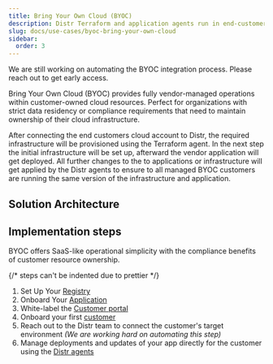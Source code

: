 ```yaml
---
title: Bring Your Own Cloud (BYOC)
description: Distr Terraform and application agents run in end-customer cloud environments, Terraform agents provision the infrastructure, and the application agents deploy, manage and update the software on top of it.
slug: docs/use-cases/byoc-bring-your-own-cloud
sidebar:
  order: 3
---
```



<Aside type="caution" title="Currently in development">
  We are still working on automating the BYOC integration process. Please reach
  out to get early access.
</Aside>

Bring Your Own Cloud (BYOC) provides fully vendor-managed operations within customer-owned cloud resources.
Perfect for organizations with strict data residency or compliance requirements that need to maintain ownership of their cloud infrastructure.

After connecting the end customers cloud account to Distr, the required infrastructure will be provisioned using the Terraform agent.
In the next step the initial infrastructure will be set up, afterward the vendor application will get deployed.
All further changes to the to applications or infrastructure will get applied by the Distr agents to ensure to all managed BYOC customers
are running the same version of the infrastructure and application.

## Solution Architecture

<ThemedImage
  lightSrc={byocLight}
  darkSrc={byocDark}
  alt="Fully-Self-Managed diagram"
/>

## Implementation steps

<Aside type="note">
  BYOC offers SaaS-like operational simplicity with the compliance benefits of
  customer resource ownership.
</Aside>

<Steps>

{/* steps can't be indented due to prettier */}

1. Set Up Your [Registry](/docs/guides/container-registry/)
2. Onboard Your [Application](/docs/guides/onboarding-a-helm-app/)
3. White-label the [Customer portal](/docs/product/branding/)
4. Onboard your first [customer](/docs/guides/onboarding-a-new-customer/)
5. Reach out to the Distr team to connect the customer's target environment _(We are working hard on automating this step)_
6. Manage deployments and updates of your app directly for the customer using the [Distr agents](/docs/product/agents/)

</Steps>
